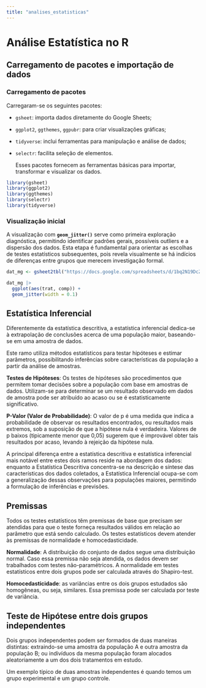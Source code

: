 ```yaml
---
title: "analises_estatisticas"
---
```


# Análise Estatística no R

## Carregamento de pacotes e importação de dados

### Carregamento de pacotes

Carregaram-se os seguintes pacotes:

-   `gsheet`: importa dados diretamente do Google Sheets;

-   `ggplot2`, `ggthemes`, `ggpubr`: para criar visualizações gráficas;

-   `tidyverse`: inclui ferramentas para manipulação e análise de dados;

-   `selectr`: facilita seleção de elementos.

    Esses pacotes fornecem as ferramentas básicas para importar, transformar e visualizar os dados.

```r
library(gsheet)
library(ggplot2)
library(ggthemes)
library(selectr)
library(tidyverse)
```

### 

### Visualização inicial

A visualização com **`geom_jitter()`** serve como primeira exploração diagnóstica, permitindo identificar padrões gerais, possíveis outliers e a dispersão dos dados. Esta etapa é fundamental para orientar as escolhas de testes estatísticos subsequentes, pois revela visualmente se há indícios de diferenças entre grupos que merecem investigação formal.

```r
dat_mg <- gsheet2tbl("https://docs.google.com/spreadsheets/d/1bq2N19DcZdtax2fQW9OHSGMR0X2__Z9T/edit?gid=983033137#gid=983033137")

dat_mg |>
  ggplot(aes(trat, comp)) +
  geom_jitter(width = 0.1)
```

## **Estatística Inferencial**

Diferentemente da estatística descritiva, a estatística inferencial dedica-se à extrapolação de conclusões acerca de uma população maior, baseando-se em uma amostra de dados.

Este ramo utiliza métodos estatísticos para testar hipóteses e estimar parâmetros, possibilitando inferências sobre características da população a partir da análise de amostras.

**Testes de Hipóteses**: Os testes de hipóteses são procedimentos que permitem tomar decisões sobre a população com base em amostras de dados. Utilizam-se para determinar se um resultado observado em dados de amostra pode ser atribuído ao acaso ou se é estatisticamente significativo.

**P-Valor (Valor de Probabilidade)**: O valor de p é uma medida que indica a probabilidade de observar os resultados encontrados, ou resultados mais extremos, sob a suposição de que a hipótese nula é verdadeira. Valores de p baixos (tipicamente menor que 0,05) sugerem que é improvável obter tais resultados por acaso, levando à rejeição da hipótese nula.

A principal diferença entre a estatística descritiva e estatística inferencial mais notável entre estes dois ramos reside na abordagem dos dados: enquanto a Estatística Descritiva concentra-se na descrição e síntese das características dos dados coletados, a Estatística Inferencial ocupa-se com a generalização dessas observações para populações maiores, permitindo a formulação de inferências e previsões.

## **Premissas**

Todos os testes estatísticos têm premissas de base que precisam ser atendidas para que o teste forneça resultados válidos em relação ao parâmetro que está sendo calculado. Os testes estatísticos devem atender às premissas de normalidade e homocedasticidade.

**Normalidade**: A distribuição do conjunto de dados segue uma distribuição normal. Caso essa premissa não seja atendida, os dados devem ser trabalhados com testes não-paramétricos. A normalidade em testes estatísticos entre dois grupos pode ser calculada através do Shapiro-test.

**Homocedasticidade**: as variâncias entre os dois grupos estudados são homogêneas, ou seja, similares. Essa premissa pode ser calculada por teste de variância.

## **Teste de Hipótese entre dois grupos independentes**

Dois grupos independentes podem ser formados de duas maneiras distintas: extraindo-se uma amostra da população A e outra amostra da população B; ou indivíduos da mesma população foram alocados aleatoriamente a um dos dois tratamentos em estudo.

Um exemplo típico de duas amostras independentes é quando temos um grupo experimental e um grupo controle.
